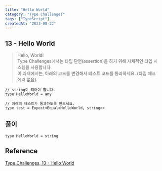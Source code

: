 ```yaml
---
title: "Hello World"
category: "Type Challenges"
tags: ["TypeScript"]
createdAt: "2023-08-22"
---
```


## **13 - Hello World**

> Hello, World!  
> Type Challenges에서는 타입 단언(assertion)을 하기 위해 자체적인 타입 시스템을 사용합니다.  
> 이 과제에서는, 아래의 코드를 변경해서 테스트 코드를 통과하세요. (타입 체크 에러 없음).

```
// string이 되어야 합니다.
type HelloWorld = any

// 아래의 테스트가 통과하도록 만드세요.
type test = Expect<Equal<HelloWorld, string>>
```

## **풀이**

```
type HelloWorld = string
```

## Reference

[Type Challenges, 13 - Hello World](https://github.com/type-challenges/type-challenges/blob/main/questions/00013-warm-hello-world/README.ko.md)
